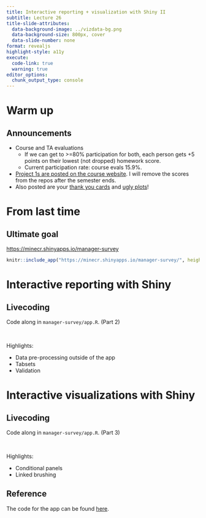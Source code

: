 ```yaml
---
title: Interactive reporting + visualization with Shiny II
subtitle: Lecture 26
title-slide-attributes:
  data-background-image: ../vizdata-bg.png
  data-background-size: 800px, cover
  data-slide-number: none
format: revealjs
highlight-style: a11y
execute:
  code-link: true
  warning: true
editor_options: 
  chunk_output_type: console
---
```


# Warm up

## Announcements

-   Course and TA evaluations
    -   If we can get to \>=80% participation for both, each person gets +5 points on their lowest (not dropped) homework score.
    -   Current participation rate: course evals 15.9%.
-   [Project 1s are posted on the course website](https://vizdata.org/student-work/project-1.html). I will remove the scores from the repos after the semester ends.
-   Also posted are your [thank you cards](https://vizdata.org/student-work/thank-you.html) and [ugly plots](https://vizdata.org/student-work/ugly-plot.html)!

# From last time

## Ultimate goal

::: {.medium .center-align}
[https://minecr.shinyapps.io/manager-survey](https://minecr.shinyapps.io/manager-survey/)
:::

```r
knitr::include_app("https://minecr.shinyapps.io/manager-survey/", height ="550px")
```

# Interactive reporting with Shiny

## Livecoding

::: task
Code along in `manager-survey/app.R`. (Part 2)
:::

<br>

Highlights:

-   Data pre-processing outside of the app
-   Tabsets
-   Validation

# Interactive visualizations with Shiny

## Livecoding

::: task
Code along in `manager-survey/app.R`. (Part 3)
:::

<br>

Highlights:

-   Conditional panels
-   Linked brushing

## Reference

The code for the app can be found [here](https://github.com/INFO526-DataViz/shiny-ex-2).
